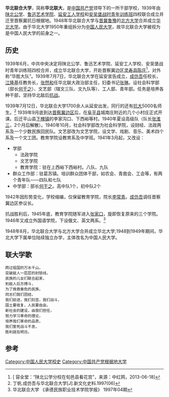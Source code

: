 '''华北联合大学'''，简称'''华北联大'''，是[[中国共产党|中国共产党]]领导下的一所干部学校，1939年由[[陕北公学|陕北公学]]、[[鲁迅艺术学院|鲁迅艺术学院]]、[[延安工人学校|延安工人学校]]和[[安吴堡战时青年训练班|安吴堡战时青年训练班]]四校联合成立并迁至晋察冀抗日根据地。1948年华北联合大学与[[晋冀鲁豫|晋冀鲁豫]]的[[北方大学|北方大学]]合并成立[[华北大学|华北大学]]。由于华北大学1950年重组拆分为[[中国人民大学|中国人民大学]]，故华北联合大学被视为是中国人民大学的前身之一。

== 历史 ==
1939年6月，中共中央决定将陕北公学、鲁迅艺术学院、延安工人学校、安吴堡战时青年训练班四校合并，成立华北联合大学，开赴晋察冀边区[[灵寿县|灵寿县]][[陈庄镇_(灵寿县)|陈庄]]<ref>[ 容全堂：“陕北公学分校在旬邑县看花宫”，来源：中红网，2013-06-18]</ref>，对外称“华胜大队”。1939年7月7日，华北联合大学在延安宣告成立，[[成仿吾|成仿吾]]任校长，[[江隆基|江隆基]]任教务长，[[张然和|张然和]]任华北联大政治部主任，妇委书记[[张琳|张琳]]。设社会科学部（部长[[何干之|何干之]]）、文艺部（辖文三队、文九队等）、工人部、青年部。任务是培养各种干部，坚持华北敌后[[抗战|抗战]]。

1939年7月12日，华北联合大学1700余人从延安出发，同行的还有[[抗大|抗大]]5000名师生。<ref>丁帆.成仿吾与华北联合大学[J].新文化史料.1997(06)</ref> 1939年9月底到达[[晋察冀边区|晋察冀边区]]后，在[[阜平县|阜平县]]城南庄附近的几个小村庄正式开课。后迁平山县[[下槐镇|下槐镇]]的李家沟口、下西峪等村。1940年夏设高级队（队长[[张淮三|张淮三]]，2个月后解散）。1940年10月，社会科学部改为社会科学院，设财经、法政两系及一个少数民族回民队。文艺部改为文艺学院，设文学、戏剧、音乐、美术四个系及一个文工团。教育学院设教育系及中学班。1941年3月起，又改设：
*学部
** 法政学院
** 文艺学院
** 教育学院：驻在上西峪下西峪村。八队、九队
* 群众工作部：驻葛苏镇。培训群众团体干部，如农会、青救会、工会等，有两个青年队——四队和七队
* 中学部：部长[[何干之|何干之]]。高中队1个，初中队2个

1942年因形势变化，学校缩编，仅保留教育学院，院长[[李常青|李常青]]。[[成仿吾|成仿吾]]调任晋察冀边区参议长。

抗战胜利后，1945年底，教育学院随军进入[[张家口|张家口]]，旋即恢复原来的三个学院。1946年又成立外国语学院，下设俄文、英文两系。<ref>华北联合大学 《承德民族职业技术学院学报》 1997年04期</ref>

1948年8月，华北联合大学与北方大学合并成立华北大学;1948到1949年期间，华北大学下属单位陆续独立办学，主体改名为中国人民大学。
==联大学歌==
 跨过祖国的万水千山，
 突破敌人一层层的封锁线，
 民族的儿女们联合起来，
 到敌人后方搏斗，
 为了挽救垂危的民族，
 同志们我们团结，
 我们前进，我们刻苦，我们战斗，
 国土要收复，人民要自由，
 新社会的建设，由我们担任，
 努力学习革命的理论，
 培养我们革命的品质，
 我们誓死战斗不息，
 胜利就在明日。
== 参考 ==
<references/>

{{中国人民大学}}
[[Category:中国人民大学校史|Category:中国人民大学校史]]
[[Category:中国共产党根据地大学|Category:中国共产党根据地大学]]
